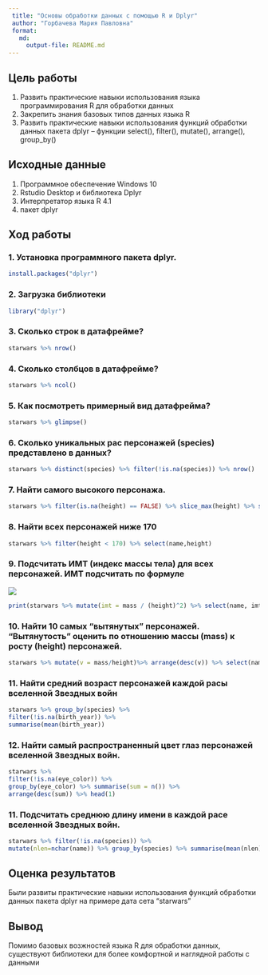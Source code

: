 ```yaml
---
 title: "Основы обработки данных с помощью R и Dplyr"
 author: "Горбачева Мария Павловна"
 format: 
   md:
     output-file: README.md
---
```


## Цель работы 

  1. Развить практические навыки использования языка программирования R для обработки данных
  2. Закрепить знания базовых типов данных языка R
  3. Развить практические навыки использования функций обработки данных пакета dplyr – функции select(), filter(), mutate(), arrange(), group_by()
  
## Исходные данные 
 
 1. Программное обеспечение Windows 10 
 2. Rstudio Desktop и библиотека Dplyr
 3. Интерпретатор языка R 4.1
 4. пакет dplyr
 
 
## Ход работы

### 1. Установка программного пакета dplyr.

```r
install.packages("dplyr")
```

### 2. Загрузка библиотеки
```r
library("dplyr")
```
### 3. Сколько строк в датафрейме?
```r
starwars %>% nrow()
```
### 4. Сколько столбцов в датафрейме? 
```r
starwars %>% ncol()
```
### 5. Как посмотреть примерный вид датафрейма?
```r
starwars %>% glimpse()
```
### 6. Сколько уникальных рас персонажей (species) представлено в данных?
```r
starwars %>% distinct(species) %>% filter(!is.na(species)) %>% nrow()
```
### 7. Найти самого высокого персонажа.
```r
starwars %>% filter(is.na(height) == FALSE) %>% slice_max(height) %>% select(name,height)
```
### 8. Найти всех персонажей ниже 170
```r
starwars %>% filter(height < 170) %>% select(name,height)
```
### 9. Подсчитать ИМТ (индекс массы тела) для всех персонажей. ИМТ подсчитать по формуле
  
  ![](img/1.png)
```r
print(starwars %>% mutate(imt = mass / (height)^2) %>% select(name, imt))
```
### 10. Найти 10 самых “вытянутых” персонажей. “Вытянутость” оценить по отношению массы (mass) к росту (height) персонажей.
```r
starwars %>% mutate(v = mass/height)%>% arrange(desc(v)) %>% select(name,v) %>% head(n=10)
```
### 11. Найти средний возраст персонажей каждой расы вселенной Звездных войн
```r
starwars %>% group_by(species) %>% 
filter(!is.na(birth_year)) %>% 
summarise(mean(birth_year))
```
### 12. Найти самый распространенный цвет глаз персонажей вселенной Звездных войн.
```r
starwars %>% 
filter(!is.na(eye_color)) %>%  
group_by(eye_color) %>% summarise(sum = n()) %>%
arrange(desc(sum)) %>% head(1)
```
### 11. Подсчитать среднюю длину имени в каждой расе вселенной Звездных войн.
```r
starwars %>% filter(!is.na(species)) %>%
mutate(nlen=nchar(name)) %>% group_by(species) %>% summarise(mean(nlen))
```
## Оценка результатов 

Были развиты практические навыки использования функций обработки данных пакета dplyr на примере дата сета "starwars"

## Вывод 

Помимо базовых возжностей языка R для обработки данных, существуют библиотеки для более комфортной и наглядной работы с данными
